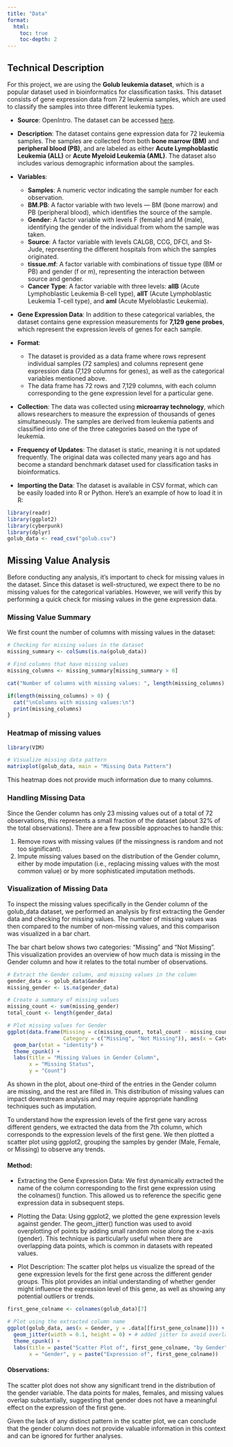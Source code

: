 ```yaml
---
title: "Data"
format:
  html:
    toc: true
    toc-depth: 2
---
```


## Technical Description

For this project, we are using the **Golub leukemia dataset**, which is a popular dataset used in bioinformatics for classification tasks. This dataset consists of gene expression data from 72 leukemia samples, which are used to classify the samples into three different leukemia types.

- **Source**: OpenIntro. The dataset can be accessed [here](https://www.openintro.org/data/index.php?data=golub).
  
- **Description**: The dataset contains gene expression data for 72 leukemia samples. The samples are collected from both **bone marrow (BM)** and **peripheral blood (PB)**, and are labeled as either **Acute Lymphoblastic Leukemia (ALL)** or **Acute Myeloid Leukemia (AML)**. The dataset also includes various demographic information about the samples.

- **Variables**:
    - **Samples**: A numeric vector indicating the sample number for each observation.
    - **BM.PB**: A factor variable with two levels — BM (bone marrow) and PB (peripheral blood), which identifies the source of the sample.
    - **Gender**: A factor variable with levels F (female) and M (male), identifying the gender of the individual from whom the sample was taken.
    - **Source**: A factor variable with levels CALGB, CCG, DFCI, and St-Jude, representing the different hospitals from which the samples originated.
    - **tissue.mf**: A factor variable with combinations of tissue type (BM or PB) and gender (f or m), representing the interaction between source and gender.
    - **Cancer Type**: A factor variable with three levels: **allB** (Acute Lymphoblastic Leukemia B-cell type), **allT** (Acute Lymphoblastic Leukemia T-cell type), and **aml** (Acute Myeloblastic Leukemia).

- **Gene Expression Data**: In addition to these categorical variables, the dataset contains gene expression measurements for **7,129 gene probes**, which represent the expression levels of genes for each sample.

- **Format**:
    - The dataset is provided as a data frame where rows represent individual samples (72 samples) and columns represent gene expression data (7,129 columns for genes), as well as the categorical variables mentioned above.
    - The data frame has 72 rows and 7,129 columns, with each column corresponding to the gene expression level for a particular gene.

- **Collection**: The data was collected using **microarray technology**, which allows researchers to measure the expression of thousands of genes simultaneously. The samples are derived from leukemia patients and classified into one of the three categories based on the type of leukemia.

- **Frequency of Updates**: The dataset is static, meaning it is not updated frequently. The original data was collected many years ago and has become a standard benchmark dataset used for classification tasks in bioinformatics.

- **Importing the Data**: The dataset is available in CSV format, which can be easily loaded into R or Python. Here’s an example of how to load it in R:

```r
library(readr)
library(ggplot2)
library(cyberpunk)
library(dplyr)
golub_data <- read_csv("golub.csv")
```

## Missing Value Analysis

Before conducting any analysis, it's important to check for missing values in the dataset. Since this dataset is well-structured, we expect there to be no missing values for the categorical variables. However, we will verify this by performing a quick check for missing values in the gene expression data.

### Missing Value Summary

We first count the number of columns with missing values in the dataset:

```r
# Checking for missing values in the dataset
missing_summary <- colSums(is.na(golub_data))

# Find columns that have missing values
missing_columns <- missing_summary[missing_summary > 0]

cat("Number of columns with missing values: ", length(missing_columns), "\n")

if(length(missing_columns) > 0) {
  cat("\nColumns with missing values:\n")
  print(missing_columns)
}
```

### Heatmap of missing values
```r
library(VIM)

# Visualize missing data pattern
matrixplot(golub_data, main = "Missing Data Pattern")

```

This heatmap does not provide much information due to many columns.

### Handling Missing Data
Since the Gender column has only 23 missing values out of a total of 72 observations, this represents a small fraction of the dataset (about 32% of the total observations). There are a few possible approaches to handle this:

1. Remove rows with missing values (if the missingness is random and not too significant).
2. Impute missing values based on the distribution of the Gender column, either by mode imputation (i.e., replacing missing values with the most common value) or by more sophisticated imputation methods.

### Visualization of Missing Data
To inspect the missing values specifically in the Gender column of the golub_data dataset, we performed an analysis by first extracting the Gender data and checking for missing values. The number of missing values was then compared to the number of non-missing values, and this comparison was visualized in a bar chart.

The bar chart below shows two categories: "Missing" and "Not Missing". This visualization provides an overview of how much data is missing in the Gender column and how it relates to the total number of observations.
```r
# Extract the Gender column, and missing values in the column
gender_data <- golub_data$Gender
missing_gender <- is.na(gender_data)

# Create a summary of missing values
missing_count <- sum(missing_gender)
total_count <- length(gender_data)

# Plot missing values for Gender
ggplot(data.frame(Missing = c(missing_count, total_count - missing_count), 
                  Category = c("Missing", "Not Missing")), aes(x = Category, y = Missing)) +
  geom_bar(stat = "identity") +
  theme_cpunk() +
  labs(title = "Missing Values in Gender Column", 
       x = "Missing Status", 
       y = "Count") 

```
As shown in the plot, about one-third of the entries in the Gender column are missing, and the rest are filled in. This distribution of missing values can impact downstream analysis and may require appropriate handling techniques such as imputation.

To understand how the expression levels of the first gene vary across different genders, we extracted the data from the 7th column, which corresponds to the expression levels of the first gene. We then plotted a scatter plot using ggplot2, grouping the samples by gender (Male, Female, or Missing) to observe any trends.

#### Method:
 - Extracting the Gene Expression Data: We first dynamically extracted the name of the column corresponding to the first gene expression using the colnames() function. This allowed us to reference the specific gene expression data in subsequent steps.

 - Plotting the Data: Using ggplot2, we plotted the gene expression levels against gender. The geom_jitter() function was used to avoid overplotting of points by adding small random noise along the x-axis (gender). This technique is particularly useful when there are overlapping data points, which is common in datasets with repeated values.

 - Plot Description: The scatter plot helps us visualize the spread of the gene expression levels for the first gene across the different gender groups. This plot provides an initial understanding of whether gender might influence the expression level of this gene, as well as showing any potential outliers or trends.

```r
first_gene_colname <- colnames(golub_data)[7]

# Plot using the extracted column name
ggplot(golub_data, aes(x = Gender, y = .data[[first_gene_colname]])) +
  geom_jitter(width = 0.1, height = 0) + # added jitter to avoid overlapping
  theme_cpunk() +
  labs(title = paste("Scatter Plot of", first_gene_colname, "by Gender"), 
       x = "Gender", y = paste("Expression of", first_gene_colname))

```
#### Observations:
The scatter plot does not show any significant trend in the distribution of the gender variable. The data points for males, females, and missing values overlap substantially, suggesting that gender does not have a meaningful effect on the expression of the first gene.

Given the lack of any distinct pattern in the scatter plot, we can conclude that the gender column does not provide valuable information in this context and can be ignored for further analyses.
